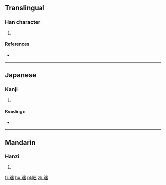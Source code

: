 ==Translingual==

===Han character===
{{Han char|rn=72|rad=日|as=05|sn=9|four=6207<sub>7</sub>|canj=日山山 (AUU), X日山山 (XAUU)}}

# {{defn|Han|sort=日05}}

====References====
* {{Han ref|kx=0493.030|dkj=13840|dj=0856.030|hdz=21504.060|uh=6622|ud=26146|bh=CEF1|bd=52977}}

----

==Japanese==

===Kanji===
{{ja-kanji|grade=|rs=日05}}

# {{defn|lang=ja|sort=日05}}

====Readings====
* {{ja-readings|on=[[ほつ]] (hotsu), [[はち]] (hachi), [[はい]] (hai)|kun=[[よあけ]] (yoake)}}

----

==Mandarin==

===Hanzi===
{{cmn-hanzi|pin=[[pěi]] ([[pei3]])|wg=p'ei<sup>3</sup>}}

# {{defn|lang=cmn|sort=日05}}

[[fr:昢]]
[[hu:昢]]
[[pl:昢]]
[[zh:昢]]